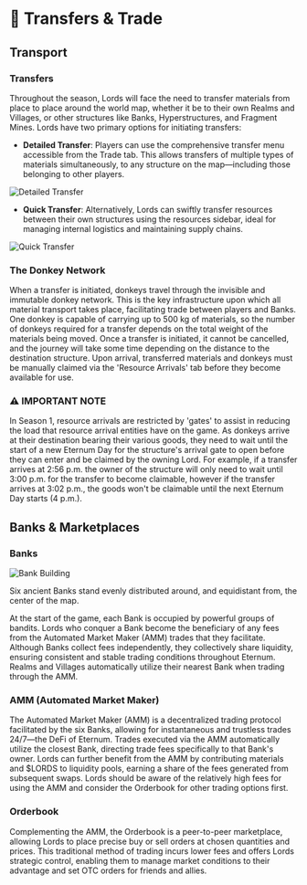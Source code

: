 
# 📜 Transfers & Trade

## Transport

### Transfers

Throughout the season, Lords will face the need to transfer materials from place to place around the world map, whether
it be to their own Realms and Villages, or other structures like Banks, Hyperstructures, and Fragment Mines. Lords have
two primary options for initiating transfers:

- **Detailed Transfer**: Players can use the comprehensive transfer menu accessible from the Trade tab. This allows
  transfers of multiple types of materials simultaneously, to any structure on the map—including those belonging to
  other players.

![Detailed Transfer](/gifs/transfer-all.gif)

- **Quick Transfer**: Alternatively, Lords can swiftly transfer resources between their own structures using the
  resources sidebar, ideal for managing internal logistics and maintaining supply chains.

![Quick Transfer](/gifs/transfer-own.gif)

### The Donkey Network

When a transfer is initiated, donkeys travel through the invisible and immutable donkey network. This is the key
infrastructure upon which all material transport takes place, facilitating trade between players and Banks. One donkey
is capable of carrying up to 500 kg of materials, so the number of donkeys required for a transfer depends on the total
weight of the materials being moved. Once a transfer is initiated, it cannot be cancelled, and the journey will take
some time depending on the distance to the destination structure. Upon arrival, transferred materials and donkeys must
be manually claimed via the 'Resource Arrivals' tab before they become available for use.

<div style={importantNote.container}>
  <h3 style={importantNote.title}>⚠️ IMPORTANT NOTE</h3>
  <p style={importantNote.content}>
    In Season 1, resource arrivals are restricted by 'gates' to assist in reducing the load that resource arrival
    entities have on the game. As donkeys arrive at their destination bearing their various goods, they need to wait
    until the start of a new Eternum Day for the structure's arrival gate to open before they can enter and be claimed
    by the owning Lord. For example, if a transfer arrives at 2:56 p.m. the owner of the structure will only need to
    wait until 3:00 p.m. for the transfer to become claimable, however if the transfer arrives at 3:02 p.m., the goods
    won't be claimable until the next Eternum Day starts (4 p.m.).
  </p>
</div>

## Banks & Marketplaces

### Banks

<div style={{ display: "flex", justifyContent: "center", margin: "2rem 0" }}>
  <img
    src="/images/buildings/construction/bank.png"
    alt="Bank Building"
    style={{ maxWidth: "100%", height: "auto", borderRadius: "8px" }}
  />
</div>

Six ancient Banks stand evenly distributed around, and equidistant from, the center of the map.

At the start of the game, each Bank is occupied by powerful groups of bandits. Lords who conquer a Bank become the
beneficiary of any fees from the Automated Market Maker (AMM) trades that they facilitate. Although Banks collect fees
independently, they collectively share liquidity, ensuring consistent and stable trading conditions throughout Eternum.
Realms and Villages automatically utilize their nearest Bank when trading through the AMM.

### AMM (Automated Market Maker)

The Automated Market Maker (AMM) is a decentralized trading protocol facilitated by the six Banks, allowing for
instantaneous and trustless trades 24/7—the DeFi of Eternum. Trades executed via the AMM automatically utilize the
closest Bank, directing trade fees specifically to that Bank's owner. Lords can further benefit from the AMM by
contributing materials and $LORDS to liquidity pools, earning a share of the fees generated from subsequent swaps. Lords
should be aware of the relatively high fees for using the AMM and consider the Orderbook for other trading options
first.

### Orderbook

Complementing the AMM, the Orderbook is a peer-to-peer marketplace, allowing Lords to place precise buy or sell orders
at chosen quantities and prices. This traditional method of trading incurs lower fees and offers Lords strategic
control, enabling them to manage market conditions to their advantage and set OTC orders for friends and allies.
